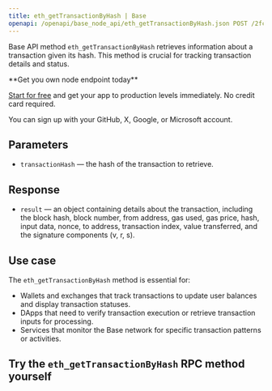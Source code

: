 ---
title: eth_getTransactionByHash | Base
openapi: /openapi/base_node_api/eth_getTransactionByHash.json POST /2fc1de7f08c0465f6a28e3c355e0cb14
---

Base API method `eth_getTransactionByHash` retrieves information about a transaction given its hash. This method is crucial for tracking transaction details and status.

<Check>
**Get you own node endpoint today**

[Start for free](https://console.chainstack.com/) and get your app to production levels immediately. No credit card required.

You can sign up with your GitHub, X, Google, or Microsoft account.
</Check>


## Parameters

* `transactionHash` — the hash of the transaction to retrieve.

## Response

* `result` — an object containing details about the transaction, including the block hash, block number, from address, gas used, gas price, hash, input data, nonce, to address, transaction index, value transferred, and the signature components (v, r, s).

## Use case

The `eth_getTransactionByHash` method is essential for:

* Wallets and exchanges that track transactions to update user balances and display transaction statuses.
* DApps that need to verify transaction execution or retrieve transaction inputs for processing.
* Services that monitor the Base network for specific transaction patterns or activities.

## Try the `eth_getTransactionByHash` RPC method yourself